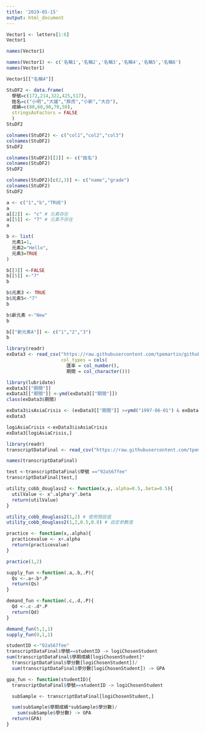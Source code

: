 ```yaml
---
title: '2019-05-15'
output: html_document
---
```


```r
Vector1 <- letters[1:6]
Vector1

names(Vector1)
```

```r
names(Vector1) <- c('名稱1','名稱2','名稱3','名稱4','名稱5','名稱6')
names(Vector1)
```

```r
Vector1[["名稱4"]]
```

```r
StuDF2 <- data.frame(
  學號=c(172,214,322,425,517),
  姓名=c("小明","大雄","胖虎","小新","大白"),
  成績=c(80,60,90,70,50),
  stringsAsFactors = FALSE
  )
StuDF2 
```

```r
colnames(StuDF2) <- c("col1","col2","col3")
colnames(StuDF2)
StuDF2
```

```r
colnames(StuDF2)[[2]] <- c("姓名")
colnames(StuDF2)
StuDF2
```

```r
colnames(StuDF2)[c(2,3)] <- c("name","grade")
colnames(StuDF2)
StuDF2
```
```r
a <- c("1","b","TRUE")
a
a[[2]] <- "c" # 元素存在
a[[5]] <- "7" # 元素不存在
a
```
```r
b <- list(
  元素1=1,
  元素2="Hello",
  元素3=TRUE
)
```
```r
b[[3]] <-FALSE
b[[5]] <-"7"
b
```
```r
b$元素3 <- TRUE
b$元素5<-"7"
b
```
```r
b$新元素 <-"New"
b
```
```r
b[["新元素A"]] <- c("1","2","3")
b
```
```r
library(readr)
exData3 <- read_csv("https://raw.githubusercontent.com/tpemartin/github-data/master/exData3.csv",
                    col_types = cols(
                      匯率 = col_number(),
                      期間 = col_character()))
```
```r
library(lubridate)
exData3[["期間"]]
exData3[["期間"]] <-ymd(exData3[["期間"]])
class(exData3$期間)

```
```r
exData3$isAsiaCrisis <- (exData3[["期間"]] >=ymd("1997-06-01") & exData3[["期間"]] <=ymd("1998-12-01"))
exData3
```
```r
logiAsiaCrisis <-exData3$isAsiaCrisis
exData3[logiAsiaCrisis,]
```
```r
library(readr)
transcriptDataFinal <- read_csv("https://raw.githubusercontent.com/tpemartin/github-data/master/transcriptDataFinal.csv")
```
```r
names(transcriptDataFinal)
```
```r
test <-transcriptDataFinal$學號 =="92aS67fee"
transcriptDataFinal[test,]
```
```r
utility_cobb_douglass2 <- function(x,y,.alpha=0.5,.beta=0.5){
  utilValue <- x^.alpha*y^.beta
  return(utilValue)
}
```

```r
utility_cobb_douglass2(1,2) # 使用預設值
utility_cobb_douglass2(1,2,0.5,0.8) # 自定參數值
```
```r
practice <- function(x,.alpha){
  practicevalue <- x+.alpha
  return(practicevalue)
}
```

```r
practice(1,2)
```
```r
supply_fun <-function(.a,.b,.P){
  Qs <-.a+.b*.P
  return(Qs)
}
```
```r
demand_fun <-function(.c,.d,.P){
  Qd <-.c-.d*.P
  return(Qd)
}
```
```r
demand_fun(5,1,1)
supply_fun(0,1,1)
```
```r
studentID <-"92aS67fee" 
transcriptDataFinal$學號==studentID -> logiChosenStudent
sum(transcriptDataFinal$學期成績[logiChosenStudent]*
  transcriptDataFinal$學分數[logiChosenStudent])/
  sum(transcriptDataFinal$學分數[logiChosenStudent]) -> GPA
```

```r
gpa_fun <- function(studentID){
  transcriptDataFinal$學號==studentID -> logiChosenStudent

  subSample <- transcriptDataFinal[logiChosenStudent,]

  sum(subSample$學期成績*subSample$學分數)/
    sum(subSample$學分數) -> GPA
  return(GPA)
}
```

